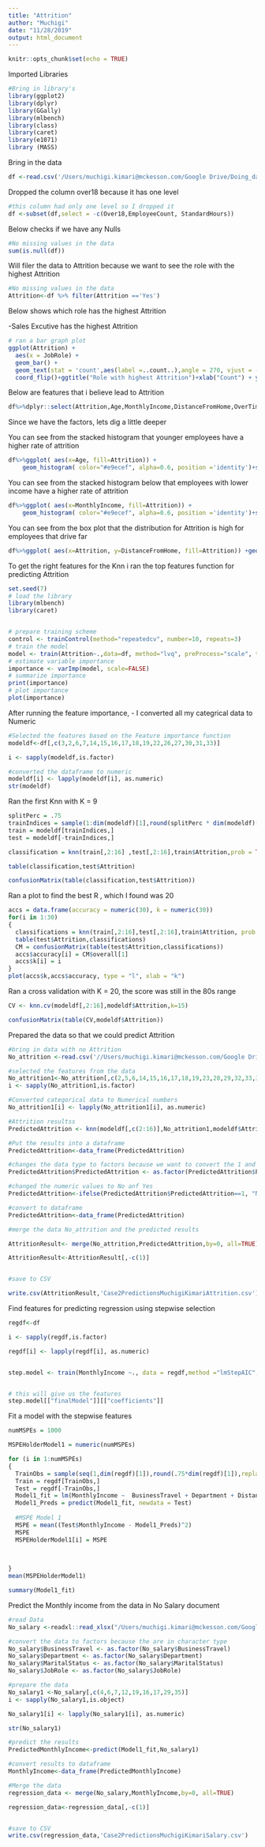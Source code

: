 ```yaml
---
title: "Attrition"
author: "Muchigi"
date: "11/28/2019"
output: html_document
---
```


```r

knitr::opts_chunk$set(echo = TRUE)
```


Imported Libraries

```r
#Bring in library's
library(ggplot2)
library(dplyr)
library(GGally)
library(mlbench)
library(class)
library(caret)
library(e1071)
library (MASS)

```


Bring in the data

```r

df <-read.csv('/Users/muchigi.kimari@mckesson.com/Google Drive/Doing_data_science/Doing/CaseStudy2_2_2_2/CaseStudy2-data.csv')
```



Dropped the column over18 because it has one level
```r
#this column had only one level so I dropped it
df <-subset(df,select = -c(Over18,EmployeeCount, StandardHours))

```

Below checks if we have any Nulls

```r
#No missing values in the data
sum(is.null(df))

```

Will filer the data to Attrition because we want to see the role with  the highest Attrition
```r
#No missing values in the data
Attrition<-df %>% filter(Attrition =='Yes')

```


Below shows which role has the highest Attrition

-Sales Excutive has the highest Attrition

```r

# ran a bar graph plot
ggplot(Attrition) +
  aes(x = JobRole) +
  geom_bar() + 
  geom_text(stat = 'count',aes(label =..count..),angle = 270, vjust = -0.2)+
  coord_flip()+ggtitle("Role with highest Attrition")+xlab("Count") + ylab("JobRole")
```

Below are features that i believe lead to Attrition

```r



df%>%dplyr::select(Attrition,Age,MonthlyIncome,DistanceFromHome,OverTime)%>%ggpairs(aes(color = Attrition))

```



Since we have the factors, lets dig a little deeper


You can see from the stacked histogram that younger employees have a higher rate of attrition

```r
df%>%ggplot( aes(x=Age, fill=Attrition)) +
    geom_histogram( color="#e9ecef", alpha=0.6, position ='identity')+scale_fill_manual(values=c("#69b3a2", "#404080")) +labs(fill="")+ggtitle("Age vs Attrition")+xlab("Age") + ylab("Count")
```



You can see from the stacked histogram below that  employees with lower income have a higher rate of attrition


```r
df%>%ggplot( aes(x=MonthlyIncome, fill=Attrition)) +
    geom_histogram( color="#e9ecef", alpha=0.6, position ='identity')+scale_fill_manual(values=c("#69b3a2", "#404080")) +labs(fill="")+ggtitle("Attrition vs MonthlyIncome")+xlab("MonthlyIncome") + ylab("Count")
```

You can see from the box plot that the distribution for Attrition is high for employees that drive far 


```r
df%>%ggplot( aes(x=Attrition, y=DistanceFromHome, fill=Attrition)) +geom_boxplot()+ggtitle("Attrition vs Distance From Home")+xlab("MonthlyIncome") + ylab("Count")
```

To get the right features for the Knn i ran the top features function for predicting Attrition

```r

set.seed(7)
# load the library
library(mlbench)
library(caret)


# prepare training scheme
control <- trainControl(method="repeatedcv", number=10, repeats=3)
# train the model
model <- train(Attrition~.,data=df, method="lvq", preProcess="scale", trControl=control)
# estimate variable importance
importance <- varImp(model, scale=FALSE)
# summarize importance
print(importance)
# plot importance
plot(importance)
```


After running the feature importance,
- I converted all my categrical data to Numeric


```r

#Selected the features based on the Feature importance function 
modeldf<-df[,c(3,2,6,7,14,15,16,17,18,19,22,26,27,30,31,33)]

i <- sapply(modeldf,is.factor)

#converted the dataframe to numeric
modeldf[i] <- lapply(modeldf[i], as.numeric)
str(modeldf)
```

Ran the first Knn with K = 9

```r

splitPerc = .75
trainIndices = sample(1:dim(modeldf)[1],round(splitPerc * dim(modeldf)[1]))
train = modeldf[trainIndices,]
test = modeldf[-trainIndices,]

classification = knn(train[,2:16] ,test[,2:16],train$Attrition,prob = TRUE, k = 9)

table(classification,test$Attrition)

confusionMatrix(table(classification,test$Attrition))

```


Ran a plot to find the best R , which I found was 20  


```r

accs = data.frame(accuracy = numeric(30), k = numeric(30))
for(i in 1:30)
{
  classifications = knn(train[,2:16],test[,2:16],train$Attrition, prob = TRUE, k = i)
  table(test$Attrition,classifications)
  CM = confusionMatrix(table(test$Attrition,classifications))
  accs$accuracy[i] = CM$overall[1]
  accs$k[i] = i
}
plot(accs$k,accs$accuracy, type = "l", xlab = "k")
```


Ran a cross validation with K = 20, the score was still in the 80s range


```r

CV <- knn.cv(modeldf[,2:16],modeldf$Attrition,k=15)

confusionMatrix(table(CV,modeldf$Attrition))

```


Prepared the data so that we could predict Attrition


```r
#bring in data with no Attrition
No_attrition <-read.csv('//Users/muchigi.kimari@mckesson.com/Google Drive/Doing_data_science/Doing/CaseStudy2_2_2_2/CaseStudy2CompSet No Attrition.csv')

#selected the features from the data
No_attrition1<-No_attrition[,c(2,5,6,14,15,16,17,18,19,23,28,29,32,33,35)]
i <- sapply(No_attrition1,is.factor)

#Converted categorical data to Numerical numbers 
No_attrition1[i] <- lapply(No_attrition1[i], as.numeric)

#Attrition resultss
PredictedAttrition <- knn(modeldf[,c(2:16)],No_attrition1,modeldf$Attrition, k=9)

#Put the results into a dataframe
PredictedAttrition<-data_frame(PredictedAttrition)

#changes the data type to factors because we want to convert the 1 and 0 to Yes and NO
PredictedAttrition$PredictedAttrition <- as.factor(PredictedAttrition$PredictedAttrition)

#changed the numeric values to No anf Yes
PredictedAttrition<-ifelse(PredictedAttrition$PredictedAttrition==1, "No", "Yes")

#convert to dataframe
PredictedAttrition<-data_frame(PredictedAttrition)

#merge the data No_attrition and the predicted results

AttritionResult<- merge(No_attrition,PredictedAttrition,by=0, all=TRUE)

AttritionResult<-AttritionResult[,-c(1)]


#save to CSV

write.csv(AttritionResult,'Case2PredictionsMuchigiKimariAttrition.csv')
```



Find features for predicting regression using stepwise selection


```r


regdf<-df

i <- sapply(regdf,is.factor)

regdf[i] <- lapply(regdf[i], as.numeric)


step.model <- train(MonthlyIncome ~., data = regdf,method ="lmStepAIC",trace = FALSE)


# this will give us the features
step.model[["finalModel"]][["coefficients"]]
```



Fit a model with the stepwise features



```r

numMSPEs = 1000

MSPEHolderModel1 = numeric(numMSPEs)

for (i in 1:numMSPEs)
{
  TrainObs = sample(seq(1,dim(regdf)[1]),round(.75*dim(regdf)[1]),replace = FALSE)
  Train = regdf[TrainObs,]
  Test = regdf[-TrainObs,]
  Model1_fit = lm(MonthlyIncome ~  BusinessTravel + Department + DistanceFromHome + EnvironmentSatisfaction + JobLevel + JobRole + TotalWorkingYears + YearsWithCurrManager, data = Train)
  Model1_Preds = predict(Model1_fit, newdata = Test)
  
  #MSPE Model 1
  MSPE = mean((Test$MonthlyIncome - Model1_Preds)^2)
  MSPE
  MSPEHolderModel1[i] = MSPE
  

  
}
mean(MSPEHolderModel1)

summary(Model1_fit)
```


Predict the Monthly income from the data in No Salary document



```r

#read Data
No_salary <-readxl::read_xlsx("/Users/muchigi.kimari@mckesson.com/Google Drive/Doing_data_science/Doing/case study/CaseStudy2CompSet No Salary.xlsx")

#convert the data to factors because the are in character type
No_salary$BusinessTravel <- as.factor(No_salary$BusinessTravel)
No_salary$Department <- as.factor(No_salary$Department)
No_salary$MaritalStatus <- as.factor(No_salary$MaritalStatus)
No_salary$JobRole <- as.factor(No_salary$JobRole)

#prepare the data
No_salary1 <-No_salary[,c(4,6,7,12,19,16,17,29,35)]
i <- sapply(No_salary1,is.object)

No_salary1[i] <- lapply(No_salary1[i], as.numeric)

str(No_salary1)

#predict the results
PredictedMonthlyIncome<-predict(Model1_fit,No_salary1)

#convert results to dataframe
MonthlyIncome<-data_frame(PredictedMonthlyIncome)

#Merge the data
regression_data <- merge(No_salary,MonthlyIncome,by=0, all=TRUE)

regression_data<-regression_data[,-c(1)]


#save to CSV
write.csv(regression_data,'Case2PredictionsMuchigiKimariSalary.csv')
```


